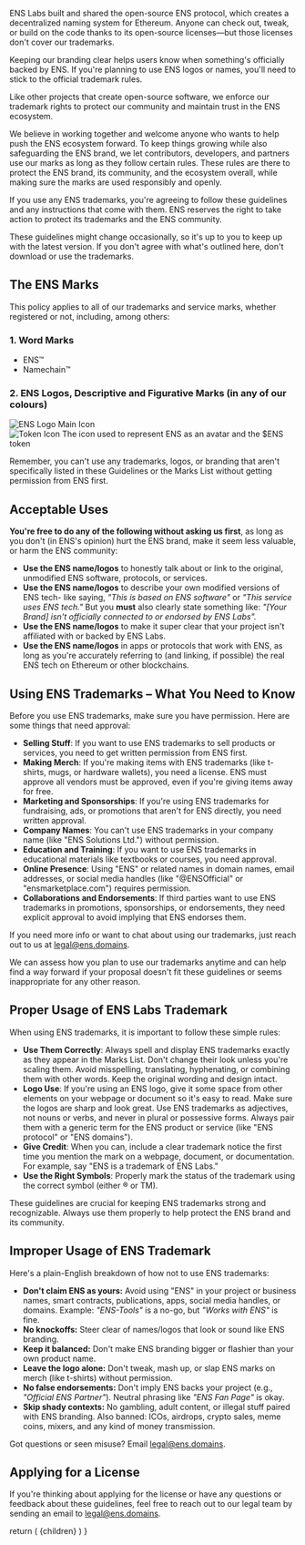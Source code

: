 
ENS Labs built and shared the open-source ENS protocol, which creates a decentralized naming system for Ethereum. Anyone can check out, tweak, or build on the code thanks to its open-source licenses—but those licenses don't cover our trademarks.

Keeping our branding clear helps users know when something's officially backed by ENS. If you're planning to use ENS logos or names, you'll need to stick to the official trademark rules.

Like other projects that create open-source software, we enforce our trademark rights to protect our community and maintain trust in the ENS ecosystem.

We believe in working together and welcome anyone who wants to help push the ENS ecosystem forward. To keep things growing while also safeguarding the ENS brand, we let contributors, developers, and partners use our marks as long as they follow certain rules. These rules are there to protect the ENS brand, its community, and the ecosystem overall, while making sure the marks are used responsibly and openly.

If you use any ENS trademarks, you're agreeing to follow these guidelines and any instructions that come with them. ENS reserves the right to take action to protect its trademarks and the ENS community.

These guidelines might change occasionally, so it's up to you to keep up with the latest version. If you don't agree with what's outlined here, don't download or use the trademarks.

## The ENS Marks

This policy applies to all of our trademarks and service marks, whether registered or not, including, among others:

### 1. Word Marks

- ENS™
- Namechain™

### 2. ENS Logos, Descriptive and Figurative Marks (in any of our colours)

<div className='not-prose space-y-4 pl-2'>
  <div className='flex items-center gap-2'>
    <img src="/assets/brand/logo/ens-logo-Blue.svg" alt="ENS Logo" className='h-8' />
    <span>Main Icon</span>
  </div>

  <div className='flex items-center gap-2'>
    <img src="/assets/brand/token-icon.svg" alt="Token Icon" className='h-12' />
    <span>The icon used to represent ENS as an avatar and the $ENS token</span>
  </div>
</div>

Remember, you can't use any trademarks, logos, or branding that aren't specifically listed in these Guidelines or the Marks List without getting permission from ENS first. 

## Acceptable Uses

**You're free to do any of the following without asking us first**, as long as you don't (in ENS's opinion) hurt the ENS brand, make it seem less valuable, or harm the ENS community:

- **Use the ENS name/logos** to honestly talk about or link to the original, unmodified ENS software, protocols, or services.
- **Use the ENS name/logos** to describe your own modified versions of ENS tech- like saying, *"This is based on ENS software"* or *"This service uses ENS tech."* But you **must** also clearly state something like: *"\[Your Brand\] isn't officially connected to or endorsed by ENS Labs".*
- **Use the ENS name/logos** to make it super clear that your project isn't affiliated with or backed by ENS Labs.
- **Use the ENS name/logos** in apps or protocols that work with ENS, as long as you're accurately referring to (and linking, if possible) the real ENS tech on Ethereum or other blockchains.

## Using ENS Trademarks – What You Need to Know

Before you use ENS trademarks, make sure you have permission. Here are some things that need approval:

- **Selling Stuff**: If you want to use ENS trademarks to sell products or services, you need to get written permission from ENS first.
- **Making Merch**: If you're making items with ENS trademarks (like t-shirts, mugs, or hardware wallets), you need a license. ENS must approve all vendors must be approved, even if you're giving items away for free.
- **Marketing and Sponsorships**: If you're using ENS trademarks for fundraising, ads, or promotions that aren't for ENS directly, you need written approval.
- **Company Names**: You can't use ENS trademarks in your company name (like "ENS Solutions Ltd.") without permission.
- **Education and Training**: If you want to use ENS trademarks in educational materials like textbooks or courses, you need approval.
- **Online Presence**: Using "ENS" or related names in domain names, email addresses, or social media handles (like "@ENSOfficial" or "ensmarketplace.com") requires permission.
- **Collaborations and Endorsements**: If third parties want to use ENS trademarks in promotions, sponsorships, or endorsements, they need explicit approval to avoid implying that ENS endorses them.

If you need more info or want to chat about using our trademarks, just reach out to us at [legal@ens.domains](mailto:legal@ens.domains).

We can assess how you plan to use our trademarks anytime and can help find a way forward if your proposal doesn't fit these guidelines or seems inappropriate for any other reason.

## Proper Usage of ENS Labs Trademark

When using ENS trademarks, it is important to follow these simple rules:

- **Use Them Correctly**: Always spell and display ENS trademarks exactly as they appear in the Marks List. Don't change their look unless you're scaling them. Avoid misspelling, translating, hyphenating, or combining them with other words. Keep the original wording and design intact.
- **Logo Use**: If you're using an ENS logo, give it some space from other elements on your webpage or document so it's easy to read. Make sure the logos are sharp and look great. Use ENS trademarks as adjectives, not nouns or verbs, and never in plural or possessive forms. Always pair them with a generic term for the ENS product or service (like "ENS protocol" or "ENS domains").
- **Give Credit**: When you can, include a clear trademark notice the first time you mention the mark on a webpage, document, or documentation. For example, say "ENS is a trademark of ENS Labs."
- **Use the Right Symbols**: Properly mark the status of the trademark using the correct symbol (either ® or TM).

These guidelines are crucial for keeping ENS trademarks strong and recognizable. Always use them properly to help protect the ENS brand and its community.

## Improper Usage of ENS Trademark

Here's a plain-English breakdown of how not to use ENS trademarks:

- **Don't claim ENS as yours:** Avoid using "ENS" in your project or business names, smart contracts, publications, apps, social media handles, or domains. Example: *"ENS-Tools"* is a no-go, but *"Works with ENS"* is fine.
- **No knockoffs:** Steer clear of names/logos that look or sound like ENS branding.
- **Keep it balanced:** Don't make ENS branding bigger or flashier than your own product name.
- **Leave the logo alone:** Don't tweak, mash up, or slap ENS marks on merch (like t-shirts) without permission.
- **No false endorsements:** Don't imply ENS backs your project (e.g., *"Official ENS Partner"*). Neutral phrasing like *"ENS Fan Page"* is okay.
- **Skip shady contexts:** No gambling, adult content, or illegal stuff paired with ENS branding. Also banned: ICOs, airdrops, crypto sales, meme coins, mixers, and any kind of money transmission.

Got questions or seen misuse? Email [legal@ens.domains](mailto:legal@ens.domains).

## Applying for a License

If you're thinking about applying for the license or have any questions or feedback about these guidelines, feel free to reach out to our legal team by sending an email to [legal@ens.domains](mailto:legal@ens.domains).

  return (
    <LegalLayout title="Trademark Guidelines" lastModified="17/10/2025">
      {children}
    </LegalLayout>
  )
}